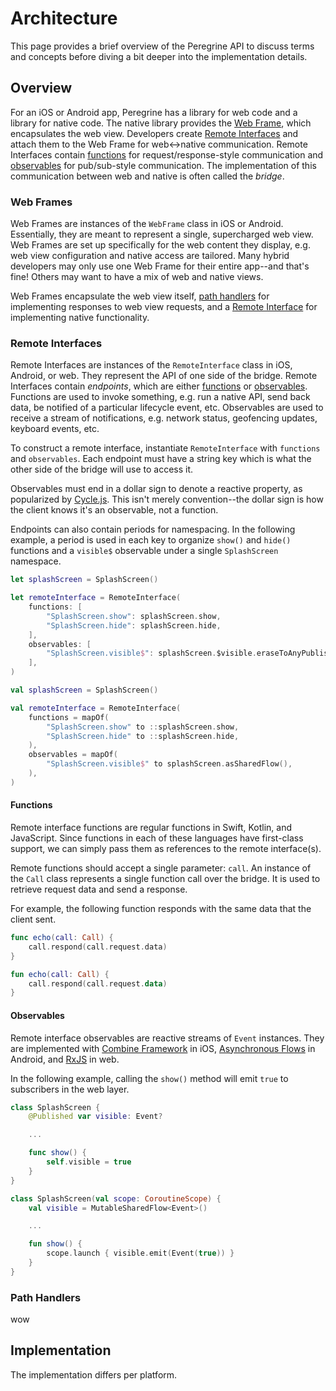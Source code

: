 

# Architecture

This page provides a brief overview of the Peregrine API to discuss terms and
concepts before diving a bit deeper into the implementation details.

## Overview

For an iOS or Android app, Peregrine has a library for web code and a library
for native code. The native library provides the [Web Frame](#web-frames),
which encapsulates the web view. Developers create [Remote
Interfaces](#remote-interfaces) and attach them to the Web Frame for
web\<-\>native communication. Remote Interfaces contain [functions](#functions)
for request/response-style communication and [observables](#observables) for
pub/sub-style communication. The implementation of this communication between
web and native is often called the _bridge_.

### Web Frames

Web Frames are instances of the `WebFrame` class in iOS or Android.
Essentially, they are meant to represent a single, supercharged web view. Web
Frames are set up specifically for the web content they display, e.g. web view
configuration and native access are tailored. Many hybrid developers may only
use one Web Frame for their entire app--and that's fine! Others may want to
have a mix of web and native views.

Web Frames encapsulate the web view itself, [path handlers](#path-handlers) for
implementing responses to web view requests, and a [Remote
Interface](#remote-interfaces) for implementing native functionality.

### Remote Interfaces

Remote Interfaces are instances of the `RemoteInterface` class in iOS, Android,
or web. They represent the API of one side of the bridge. Remote Interfaces
contain _endpoints_, which are either [functions](#functions) or
[observables](#observables). Functions are used to invoke something, e.g. run a
native API, send back data, be notified of a particular lifecycle event, etc.
Observables are used to receive a stream of notifications, e.g. network status,
geofencing updates, keyboard events, etc.

To construct a remote interface, instantiate `RemoteInterface` with `functions`
and `observables`. Each endpoint must have a string key which is what the other
side of the bridge will use to access it.

Observables must end in a dollar sign to denote a reactive property, as
popularized by [Cycle.js](https://cycle.js.org). This isn't merely
convention--the dollar sign is how the client knows it's an observable, not a
function.

Endpoints can also contain periods for namespacing. In the following example, a
period is used in each key to organize `show()` and `hide()` functions and a
`visible$` observable under a single `SplashScreen` namespace.

<PlatformCodeBlockSwitch>
<Tab name="iOS">

```swift
let splashScreen = SplashScreen()

let remoteInterface = RemoteInterface(
    functions: [
        "SplashScreen.show": splashScreen.show,
        "SplashScreen.hide": splashScreen.hide,
    ],
    observables: [
        "SplashScreen.visible$": splashScreen.$visible.eraseToAnyPublisher(),
    ],
)
```

</Tab>
<Tab name="Android">

```kotlin
val splashScreen = SplashScreen()

val remoteInterface = RemoteInterface(
    functions = mapOf(
        "SplashScreen.show" to ::splashScreen.show,
        "SplashScreen.hide" to ::splashScreen.hide,
    ),
    observables = mapOf(
        "SplashScreen.visible$" to splashScreen.asSharedFlow(),
    ),
)
```

</Tab>
</PlatformCodeBlockSwitch>

#### Functions

Remote interface functions are regular functions in Swift, Kotlin, and
JavaScript. Since functions in each of these languages have first-class
support, we can simply pass them as references to the remote interface(s).

Remote functions should accept a single parameter: `call`. An instance of the
`Call` class represents a single function call over the bridge. It is used to
retrieve request data and send a response.

For example, the following function responds with the same data that the client
sent.

<PlatformCodeBlockSwitch>
<Tab name="iOS">

```swift
func echo(call: Call) {
    call.respond(call.request.data)
}
```

</Tab>
<Tab name="Android">

```kotlin
fun echo(call: Call) {
    call.respond(call.request.data)
}
```

</Tab>
</PlatformCodeBlockSwitch>

#### Observables

Remote interface observables are reactive streams of `Event` instances. They
are implemented with [Combine
Framework](https://developer.apple.com/documentation/combine) in iOS,
[Asynchronous Flows](https://kotlinlang.org/docs/flow.html) in Android, and
[RxJS](https://rxjs.dev) in web.

In the following example, calling the `show()` method will emit `true` to
subscribers in the web layer.

<PlatformCodeBlockSwitch>
<Tab name="iOS">

```swift
class SplashScreen {
    @Published var visible: Event?

    ...

    func show() {
        self.visible = true
    }
}
```

</Tab>
<Tab name="Android">

```kotlin
class SplashScreen(val scope: CoroutineScope) {
    val visible = MutableSharedFlow<Event>()

    ...

    fun show() {
        scope.launch { visible.emit(Event(true)) }
    }
}

```

</Tab>
</PlatformCodeBlockSwitch>

### Path Handlers

wow

## Implementation

The implementation differs per platform.

